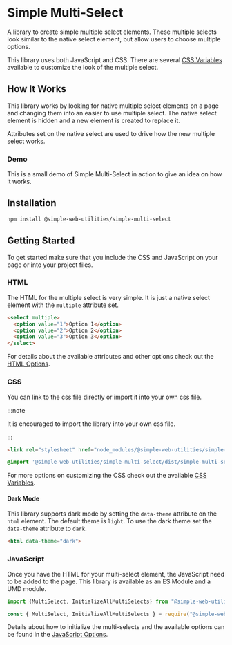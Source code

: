 
# Simple Multi-Select

A library to create simple multiple select elements. These multiple selects look similar to the native select element, but allow users to choose multiple options.

This library uses both JavaScript and CSS. There are several [CSS Variables](css-variables) available to customize the look of the multiple select.

## How It Works

This library works by looking for native multiple select elements on a page and changing them into an easier to use multiple select. The native select element is hidden and a new element is created to replace it.

Attributes set on the native select are used to drive how the new multiple select works.

### Demo

This is a small demo of Simple Multi-Select in action to give an idea on how it works.

<MultiSelectExample id="demoms" />

## Installation

```bash
npm install @simple-web-utilities/simple-multi-select
```
## Getting Started

To get started make sure that you include the CSS and JavaScript on your page or into your project files.

### HTML

The HTML for the multiple select is very simple. It is just a native select element with the `multiple` attribute set.

```html
<select multiple>
  <option value="1">Option 1</option>
  <option value="2">Option 2</option>
  <option value="3">Option 3</option>
</select>
```

For details about the available attributes and other options check out the [HTML Options](html).

### CSS

You can link to the css file directly or import it into your own css file.

:::note

It is encouraged to import the library into your own css file.

:::


<Tabs>
  <TabItem value="file" label="CSS File">

```html
<link rel="stylesheet" href="node_modules/@simple-web-utilities/simple-multi-select/dist/simple-multi-select.css" />
```

  </TabItem>
  <TabItem value="import" label="Import">

```css
@import '@simple-web-utilities/simple-multi-select/dist/simple-multi-select.css';
```

  </TabItem>
</Tabs>

For more options on customizing the CSS check out the available [CSS Variables](css-variables).

#### Dark Mode

This library supports dark mode by setting the `data-theme` attribute on the `html` element. The default theme is `light`. To use the dark theme set the `data-theme` attribute to `dark`.

```html
<html data-theme="dark">
```


### JavaScript

Once you have the HTML for your multi-select element, the JavaScript need to be added to the page. This library is available as an ES Module and a UMD module.

<Tabs>
  <TabItem value="es" label="ES Module">

```javascript
import {MultiSelect, InitializeAllMultiSelects} from "@simple-web-utilities/simple-multi-select";
```

  </TabItem>
  <TabItem value="umd" label="UMD">

```javascript
const { MultiSelect, InitializeAllMultiSelects } = require("@simple-web-utilities/simple-multi-select");
```

  </TabItem>
</Tabs>

Details about how to initialize the multi-selects and the available options can be found in the [JavaScript Options](javascript/index.mdx).

